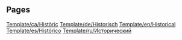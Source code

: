 
== Pages ==
[[Template/ca/Històric]]
[[Template/de/Historisch]]
[[Template/en/Historical]]
[[Template/es/Histórico]]
[[Template/ru/Исторический]]
